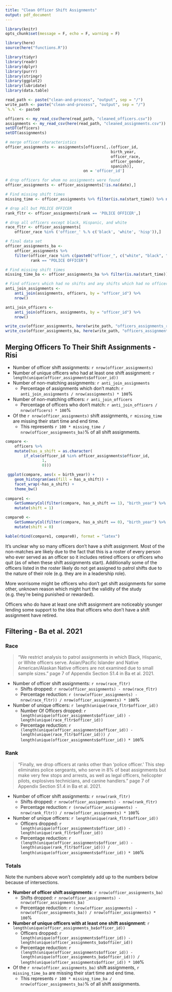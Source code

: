 ```yaml
---
title: "Clean Officer Shift Assignments"
output: pdf_document
---
```


```r
library(knitr)
opts_chunk$set(message = F, echo = F, warning = F)

library(here)
source(here("functions.R"))

library(tidyr)
library(readr)
library(dplyr)
library(purrr)
library(stringr)
library(ggplot2)
library(lubridate)
library(data.table)

read_path <- paste("clean-and-process", "output", sep = "/")
write_path <- paste("clean-and-process", "output", sep = "/")
`%.%` <- paste0
```

```r
officers <- my_read_csv(here(read_path, "cleaned_officers.csv"))
assignments <- my_read_csv(here(read_path, "cleaned_assignments.csv"))
setDT(officers)
setDT(assignments)

# merge officer characteristics
officer_assignments <- assignments[officers[,.(officer_id,
                                              birth_year,
                                              officer_race,
                                              officer_gender,
                                              spanish)],
                                  on = 'officer_id']

# drop officers for whom no assignments were found
officer_assignments <- officer_assignments[!is.na(date),]

# Find missing shift times
missing_time <- officer_assignments %>% filter(is.na(start_time)) %>% nrow()

# drop all but POLICE OFFICER
rank_fltr <- officer_assignments[rank == 'POLICE OFFICER',]

# drop all officers except black, Hispanic, and white
race_fltr <- officer_assignments[
    officer_race %in% ('officer_' %.% c('black', 'white', 'hisp')),]

# final data set
officer_assignments_ba <-
    officer_assignments %>%
    filter(officer_race %in% c(paste0("officer_", c("white", "black", "hisp"))),
           rank == "POLICE OFFICER")

# Find missing shift times
missing_time_ba <- officer_assignments_ba %>% filter(is.na(start_time)) %>% nrow()

# Find officers which had no shifts and any shifts which had no officers
anti_join_assignments <-
    anti_join(assignments, officers, by = "officer_id") %>%
    nrow()

anti_join_officers <-
    anti_join(officers, assignments, by = "officer_id") %>%
    nrow()

write_csv(officer_assignments, here(write_path, "officers_assignments_risi.csv"))
write_csv(officer_assignments_ba, here(write_path, "officers_assignments_ba.csv"))
```

## Merging Officers To Their Shift Assignments - Risi

* Number of officer shift assignments: `r nrow(officer_assignments)`
* Number of unique officers who had at least one shift assignment: `r length(unique(officer_assignments$officer_id))`
* Number of non-matching assignments: `r anti_join_assignments`
    * Percentage of assignments which don't match: `r anti_join_assignments / nrow(assignments) * 100`%
* Number of non-matching officers: `r anti_join_officers`
    * Percentage of officers who don't match: `r anti_join_officers / nrow(officers) * 100`%
* Of the `r nrow(officer_assignments)` shift assignments, `r missing_time` are missing their start time and end time.
    * This represents `r 100 * missing_time / nrow(officer_assignments_ba)`% of all shift assignments.

```r
compare <-
    officers %>%
    mutate(has_a_shift = as.character(
        if_else(officer_id %in% officer_assignments$officer_id,
                1,
                0)))

 ggplot(compare, aes(x = birth_year)) +
    geom_histogram(aes(fill = has_a_shift)) +
    facet_wrap(~has_a_shift) +
    theme_bw()
 
compare1 <-
    GetSummaryCol(filter(compare, has_a_shift == 1), "birth_year") %>%
    mutate(shift = 1)

compare0 <-
    GetSummaryCol(filter(compare, has_a_shift == 0), "birth_year") %>%
    mutate(shift = 0)

kable(rbind(compare1, compare0), format = "latex")
```

It's unclear why so many officers don't have a shift assignment. Most of the non-matches are likely due to the fact that this is a roster of every person who ever served as an officer so it includes retired officers or officers who quit (as of when these shift assignments start). Additionally some of the officers listed in the roster likely do not get assigned to patrol shifts due to the nature of their role (e.g. they are in a leadership role).  

More worrisome might be officers who don't get shift assignments for some other, unknown reason which might hurt the validity of the study (e.g. they're being punished or rewarded).

Officers who do have at least one shift assignment are noticeably younger lending some support to the idea that officers who don't have a shift assignment have retired.

## Filtering - Ba et al. 2021

### Race

> "We restrict analysis to patrol assignments in which Black, Hispanic, or White officers serve. Asian/Pacific Islander and Native American/Alaskan Native officers are not examined due to small sample sizes." page 7 of Appendix Section S1.4 in Ba et al. 2021.

* Number of officer shift assignments: `r nrow(race_fltr)`
    * Shifts dropped: `r nrow(officer_assignments) - nrow(race_fltr)`
    * Percentage reduction: `r (nrow(officer_assignments) - nrow(race_fltr)) / nrow(officer_assignments) * 100`%
* Number of unique officers: `r length(unique(race_fltr$officer_id))`
    * Number Of Officers dropped: `r length(unique(officer_assignments$officer_id)) - length(unique(race_fltr$officer_id))`
    * Percentage reduction: `r (length(unique(officer_assignments$officer_id)) - length(unique(race_fltr$officer_id))) / length(unique(officer_assignments$officer_id)) * 100`%
    
### Rank

> "Finally, we drop officers at ranks other than 'police officer.' This step eliminates police sergeants, who serve in 8% of beat assignments but make very few stops and arrests, as well as legal officers, helicopter pilots, explosives technicians, and canine handlers." page 7 of Appendix Section S1.4 in Ba et al. 2021.

* Number of officer shift assignments: `r nrow(rank_fltr)`
    * Shifts dropped: `r nrow(officer_assignments) - nrow(rank_fltr)`
    * Percentage reduction: `r (nrow(officer_assignments) - nrow(rank_fltr)) / nrow(officer_assignments) * 100`%
* Number of unique officers: `r length(unique(rank_fltr$officer_id))`
    * Officers dropped: `r length(unique(officer_assignments$officer_id)) - length(unique(rank_fltr$officer_id))`
    * Percentage reduction: `r (length(unique(officer_assignments$officer_id)) - length(unique(rank_fltr$officer_id))) / length(unique(officer_assignments$officer_id)) * 100`%
    
### Totals

Note the numbers above won't completely add up to the numbers below because of intersections.

* **Number of officer shift assignments**: `r nrow(officer_assignments_ba)`
    * Shifts dropped: `r nrow(officer_assignments) - nrow(officer_assignments_ba)`
    * Percentage reduction: `r (nrow(officer_assignments) - nrow(officer_assignments_ba)) / nrow(officer_assignments) * 100`%
* **Number of unique officers with at least one shift assignment**: `r length(unique(officer_assignments_ba$officer_id))`
    * Officers dropped: `r length(unique(officer_assignments$officer_id)) - length(unique(officer_assignments_ba$officer_id))`
    * Percentage reduction: `r (length(unique(officer_assignments$officer_id)) - length(unique(officer_assignments_ba$officer_id))) / length(unique(officer_assignments$officer_id)) * 100`%
* Of the `r nrow(officer_assignments_ba)` shift assignments, `r missing_time_ba` are missing their start time and end time.
    * This represents `r 100 * missing_time_ba / nrow(officer_assignments_ba)`% of all shift assignments.
